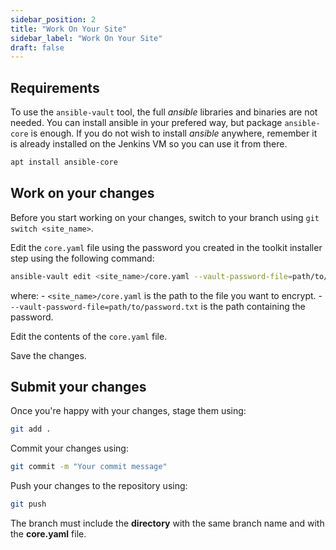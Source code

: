 ```yaml
---
sidebar_position: 2
title: "Work On Your Site"
sidebar_label: "Work On Your Site"
draft: false
---
```



## Requirements

To use the `ansible-vault` tool, the full *ansible* libraries and binaries are not needed. You can <Link to={ANSIBLE_INSTALLATION}>install ansible</Link> in your prefered way, but package `ansible-core` is enough.
If you do not wish to install *ansible* anywhere, remember it is already installed on the Jenkins VM so you can use it from there.

```bash
apt install ansible-core
```

## Work on your changes

Before you start working on your changes, switch to your branch using `git switch <site_name>`. 

Edit the `core.yaml` file using the password you created in the toolkit installer step using the following command:

```sh
ansible-vault edit <site_name>/core.yaml --vault-password-file=path/to/password.txt
```

where:
    - `<site_name>/core.yaml` is the path to the file you want to encrypt.
    - `--vault-password-file=path/to/password.txt` is the path containing the password.

Edit the contents of the `core.yaml` file.

Save the changes.

## Submit your changes

Once you're happy with your changes, stage them using:

```bash
git add .
```

Commit your changes using:

```bash
git commit -m "Your commit message"
```

Push your changes to the repository using:

```bash
git push
```

The branch must include the **directory** with the same branch name and with the **core.yaml** file.
